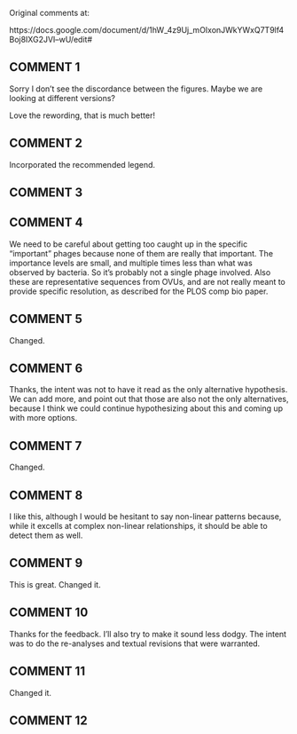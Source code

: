 Original comments at:

https://docs.google.com/document/d/1hW_4z9Uj_mOIxonJWkYWxQ7T9lf4Boj8IXG2JVI--wU/edit#

## COMMENT 1

<CHANGE LEGEND AND RERENDER>

Sorry I don't see the discordance between the figures. Maybe we are looking at different versions?

Love the rewording, that is much better!

## COMMENT 2

Incorporated the recommended legend.

<ADD DASHED LINE TO LEGEND>

## COMMENT 3



## COMMENT 4

We need to be careful about getting too caught up in the specific "important" phages because none of them are really that important. The importance levels are small, and multiple times less than what was observed by bacteria. So it's probably not a single phage involved. Also these are representative sequences from OVUs, and are not really meant to provide specific resolution, as described for the PLOS comp bio paper.

## COMMENT 5

Changed.

## COMMENT 6

Thanks, the intent was not to have it read as the only alternative hypothesis. We can add more, and point out that those are also not the only alternatives, because I think we could continue hypothesizing about this and coming up with more options.

<FIX THE TEXT>

## COMMENT 7

Changed.

## COMMENT 8

I like this, although I would be hesitant to say non-linear patterns because, while it excells at complex non-linear relationships, it should be able to detect them as well.

## COMMENT 9

This is great. Changed it.

## COMMENT 10

Thanks for the feedback. I'll also try to make it sound less dodgy. The intent was to do the re-analyses and textual revisions that were warranted.

## COMMENT 11

Changed it.

## COMMENT 12



